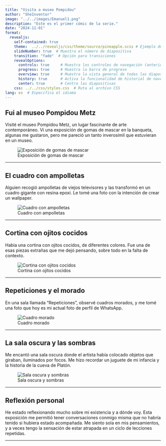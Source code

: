 ```yaml
---
title: "Visita a museo Pompidou"
author: "SheInventor"
image: "../../images/Emanuel1.png"
description: "Este es el primer cómic de la serie."
date: "2024-11-01"
format:
  revealjs:
    self-contained: true
    theme:  ../../revealjs/css/theme/source/pineapple.scss # Ejemplo de un tema, puedes cambiarlo por otro
    slideNumber: true  # Muestra el número de diapositiva
    transition: "fade"  # Opción para transiciones
    revealOptions:
      controls: true     # Muestra los controles de navegación (anterior/siguiente)
      progress: true     # Muestra la barra de progreso
      overview: true     # Muestra la vista general de todas las diapositivas
      history: true      # Activa la funcionalidad de historial de navegación
      center: true       # Centra las diapositivas
    css: ../../css/styles.css  # Ruta al archivo CSS
lang: es  # Especifica el idioma
---
```


## Fui al museo Pompidou Metz

Visité el museo Pompidou Metz, un lugar fascinante de arte contemporáneo. Vi una exposición de gomas de mascar en la banqueta, algunas me gustaron, pero me pareció un tanto inverosímil que estuvieran en un museo.

![Exposición de gomas de mascar](../../images/Metz1.webp)

---

## El cuadro con ampolletas

Alguien recogió ampolletas de viejos televisores y las transformó en un cuadro gigante con resina epoxi. Le tomé una foto con la intención de crear un wallpaper.

![Cuadro con ampolletas](../../images/Metz2.webp)

---

## Cortina con ojitos cocidos

Había una cortina con ojitos cocidos, de diferentes colores. Fue una de esas piezas extrañas que me dejó pensando, sobre todo en la falta de contexto.

![Cortina con ojitos cocidos](../../images/Metz1.webp)

---

## Repeticiones y el morado

En una sala llamada "Repeticiones", observé cuadros morados, y me tomé una foto que hoy es mi actual foto de perfil de WhatsApp.

![Cuadro morado](../../images/Metz1.webp)

---

## La sala oscura y las sombras

Me encantó una sala oscura donde el artista había colocado objetos que giraban, iluminados por focos. Me hizo recordar un juguete de mi infancia y la historia de la cueva de Platón.

![Sala oscura y sombras](../../images/Metz1.webp)

---

## Reflexión personal

He estado reflexionando mucho sobre mi existencia y a dónde voy. Esta exposición me permitió tener conversaciones conmigo misma que no habría tenido si hubiera estado acompañada. Me siento sola en mis pensamientos, y a veces tengo la sensación de estar atrapada en un ciclo de lecciones repetidas.

---


<script>
  document.addEventListener('contextmenu', function(e) {
    e.preventDefault();
  });
</script>